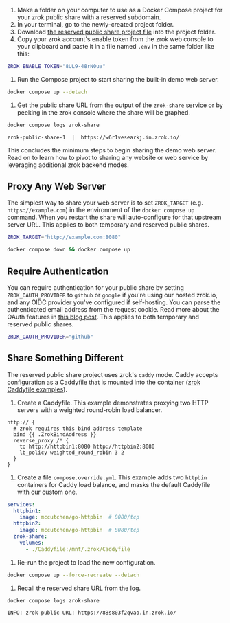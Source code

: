 
1. Make a folder on your computer to use as a Docker Compose project for your zrok public share with a reserved subdomain.
1. In your terminal, go to the newly-created project folder.
1. Download [the reserved public share project file](pathname:///zrok-public-reserved/compose.yml) into the project folder.
1. Copy your zrok account's enable token from the zrok web console to your clipboard and paste it in a file named `.env` in the same folder like this:

  ```bash title=".env"
  ZROK_ENABLE_TOKEN="8UL9-48rN0ua"
  ```

1. Run the Compose project to start sharing the built-in demo web server.

  ```bash
  docker compose up --detach
  ```

1. Get the public share URL from the output of the `zrok-share` service or by peeking in the zrok console where the share will be graphed.

  ```bash
  docker compose logs zrok-share
  ```

  ```buttonless title="Output"
  zrok-public-share-1  |  https://w6r1vesearkj.in.zrok.io/
  ```

This concludes the minimum steps to begin sharing the demo web server. Read on to learn how to pivot to sharing any website or web service by leveraging additional zrok backend modes.

## Proxy Any Web Server

The simplest way to share your web server is to set `ZROK_TARGET` (e.g. `https://example.com`) in the environment of the `docker compose up` command. When you restart the share will auto-configure for that upstream server URL. This applies to both temporary and reserved public shares.

```bash title=".env"
ZROK_TARGET="http://example.com:8080"
```

```bash
docker compose down && docker compose up
```

## Require Authentication

You can require authentication for your public share by setting `ZROK_OAUTH_PROVIDER` to `github` or `google` if you're using our hosted zrok.io, and any OIDC provider you've configured if self-hosting. You can parse the authenticated email address from the request cookie. Read more about the OAuth features in [this blog post](https://blog.openziti.io/the-zrok-oauth-public-frontend). This applies to both temporary and reserved public shares.

```bash title=".env"
ZROK_OAUTH_PROVIDER="github"
```

## Share Something Different

The reserved public share project uses zrok's `caddy` mode. Caddy accepts configuration as a Caddyfile that is mounted into the container ([zrok Caddyfile examples](https://github.com/openziti/zrok/tree/main/etc/caddy)).

1. Create a Caddyfile. This example demonstrates proxying two HTTP servers with a weighted round-robin load balancer.

  ```console title="Caddyfile"
  http:// {
    # zrok requires this bind address template
    bind {{ .ZrokBindAddress }}
    reverse_proxy /* {
      to http://httpbin1:8080 http://httpbin2:8080
      lb_policy weighted_round_robin 3 2
    }
  }
  ```

1. Create a file `compose.override.yml`. This example adds two `httpbin` containers for Caddy load balance, and masks the default Caddyfile with our custom one.

  ```yaml title="compose.override.yml"
  services:
    httpbin1:
      image: mccutchen/go-httpbin  # 8080/tcp
    httpbin2:
      image: mccutchen/go-httpbin  # 8080/tcp
    zrok-share:
      volumes:
        - ./Caddyfile:/mnt/.zrok/Caddyfile
  ```

1. Re-run the project to load the new configuration.

  ```bash
  docker compose up --force-recreate --detach
  ```

1. Recall the reserved share URL from the log.

  ```bash
  docker compose logs zrok-share
  ```

  ```buttonless title="Output"
  INFO: zrok public URL: https://88s803f2qvao.in.zrok.io/
  ```
